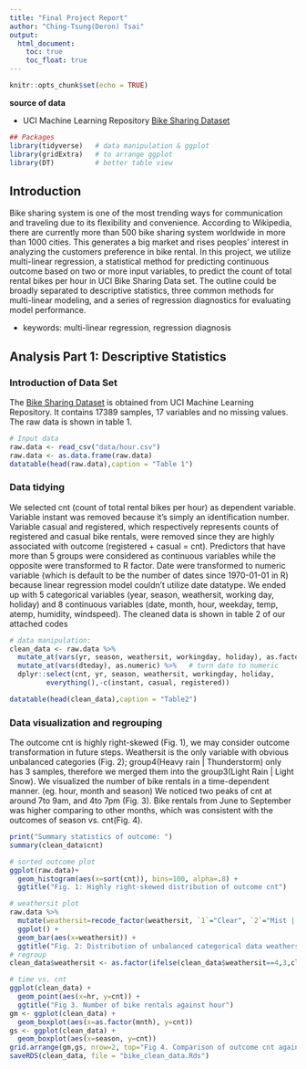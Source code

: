 ---
title: "Final Project Report"
author: "Ching-Tsung(Deron) Tsai"
output: 
  html_document:
    toc: true
    toc_float: true
---

```{r setup, include=FALSE}
knitr::opts_chunk$set(echo = TRUE)
```

**source of data**

- UCI Machine Learning Repository [Bike Sharing Dataset](https://archive.ics.uci.edu/ml/datasets/Bike+Sharing+Dataset?fbclid=IwAR3uiFUh-wHIXccZQAMOIoPsDfru40yv8Lnuh-1n2D7x1oyTsUPcpAq-X4k)

```{r library, warning=FALSE, message=FALSE}
## Packages
library(tidyverse)   # data manipulation & ggplot
library(gridExtra)   # to arrange ggplot
library(DT)          # better table view
```


## Introduction

Bike sharing system is one of the most trending ways for communication and traveling due to its flexibility and convenience. According to Wikipedia, there are currently more than 500 bike sharing system worldwide in more than 1000 cities. This generates a big market and rises peoples’ interest in analyzing the customers preference in bike rental. In this project, we utilize multi-linear regression, a statistical method for predicting continuous outcome based on two or more input variables, to predict the count of total rental bikes per hour in UCI Bike Sharing Data set. The outline could be broadly separated to descriptive statistics, three common methods for multi-linear modeling, and a series of regression diagnostics for evaluating model performance.

- keywords: multi-linear regression, regression diagnosis

## Analysis Part 1: Descriptive Statistics

### Introduction of Data Set

The [Bike Sharing Dataset](https://archive.ics.uci.edu/ml/datasets/Bike+Sharing+Dataset?fbclid=IwAR3uiFUh-wHIXccZQAMOIoPsDfru40yv8Lnuh-1n2D7x1oyTsUPcpAq-X4k) is obtained from UCI Machine Learning Repository. It contains 17389 samples, 17 variables and no missing values. The raw data is shown in table 1.

```{r data_summary, echo=FALSE}
# Input data
raw.data <- read_csv("data/hour.csv")  
raw.data <- as.data.frame(raw.data)
datatable(head(raw.data),caption = "Table 1")
```

### Data tidying

We selected cnt (count of total rental bikes per hour) as dependent variable. Variable instant was removed because it’s simply an identification number. Variable casual and registered, which respectively represents counts of registered and casual bike rentals, were removed since they are highly associated with outcome (registered + casual = cnt). Predictors that have more than 5 groups were considered as continuous variables while the opposite were transformed to R factor. Date were transformed to numeric variable (which is default to be the number of dates since 1970-01-01 in R) because linear regression model couldn’t utilize date datatype. We ended up with 5 categorical variables (year, season, weathersit, working day, holiday) and 8 continuous variables (date, month, hour, weekday, temp, atemp, humidity, windspeed). The cleaned data is shown in table 2 of our attached codes

```{r data_manipulation}
# data manipulation:
clean_data <- raw.data %>%       
  mutate_at(vars(yr, season, weathersit, workingday, holiday), as.factor) %>%  # turn variables to factor
  mutate_at(vars(dteday), as.numeric) %>%   # turn date to numeric
  dplyr::select(cnt, yr, season, weathersit, workingday, holiday,
         everything(),-c(instant, casual, registered))
```
```{r table2, echo=FALSE}
datatable(head(clean_data),caption = "Table2")
```

### Data visualization and regrouping

The outcome cnt is highly right-skewed (Fig. 1), we may consider outcome transformation in future steps. Weathersit is the only variable with obvious unbalanced categories (Fig. 2); group4(Heavy rain | Thunderstorm) only has 3 samples, therefore we merged them into the group3(Light Rain | Light Snow). We visualized the number of bike rentals in a time-dependent manner. (eg. hour, month and season) We noticed two peaks of cnt at around 7to 9am, and 4to 7pm (Fig. 3). Bike rentals from June to September was higher comparing to other months, which was consistent with the outcomes of season vs. cnt(Fig. 4).

```{r visualization, echo=FALSE}
print("Summary statistics of outcome: ")
summary(clean_data$cnt)

# sorted outcome plot
ggplot(raw.data)+  
  geom_histogram(aes(x=sort(cnt)), bins=100, alpha=.8) +
  ggtitle("Fig. 1: Highly right-skewed distribution of outcome cnt")

# weathersit plot
raw.data %>% 
  mutate(weathersit=recode_factor(weathersit, `1`="Clear", `2`="Mist | Cloudy", `3`="Light Rain | Light Snow", `4`="Heavy rain | Thunderstorm")) %>%
  ggplot() +
  geom_bar(aes(x=weathersit)) +
  ggtitle("Fig. 2: Distribution of unbalanced categorical data weathersit")
# regroup
clean_data$weathersit <- as.factor(ifelse(clean_data$weathersit==4,3,clean_data$weathersit))

# time vs. cnt
ggplot(clean_data) +
  geom_point(aes(x=hr, y=cnt)) +
  ggtitle("Fig 3. Number of bike rentals against hour")
gm <- ggplot(clean_data) +
  geom_boxplot(aes(x=as.factor(mnth), y=cnt))
gs <- ggplot(clean_data) +
  geom_boxplot(aes(x=season, y=cnt)) 
grid.arrange(gm,gs, nrow=2, top="Fig 4. Comparison of outcome cnt against month and season")
saveRDS(clean_data, file = "bike_clean_data.Rds")
```